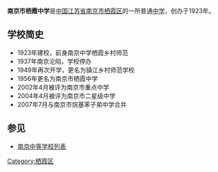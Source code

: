 {{unreferenced|time=2010-01-15T02:30:06+00:00}}
{{Infobox Highschool
|中学名称 = 南京市栖霞中学
|校徽 =
|所在地 = {{CHN}}[[江苏省|江苏省]][[南京市|南京市]]
|建立时间=1923年
|校园=[[南京市|南京市]][[栖霞区|栖霞区]]栖霞街68号
|学校类型=公立
|学生数量=2100
|网站= http://www.njsqxzx.com
}}
'''南京市栖霞中学'''是[[中国|中国]][[江苏省|江苏省]][[南京市|南京市]][[栖霞区|栖霞区]]的一所普通[[中学|中学]]，创办于1923年。

==学校简史==
*1923年建校，前身南京中学栖霞乡村师范
*1937年南京沦陷，学校停办
*1949年再次开学，更名为镇江乡村师范学校
*1956年更名为南京市栖霞中学
*2002年4月被评为南京市重点中学
*2004年4月被评为南京市二星级中学
*2007年7月与南京市烷基苯子弟中学合并

== 参见 ==
*[[南京中等学校列表|南京中等学校列表]]

{{南京中等教育}}
[[Category:栖霞区|Category:栖霞区]]
{{中国教育小作品}}
{{Nanjing-stub}}